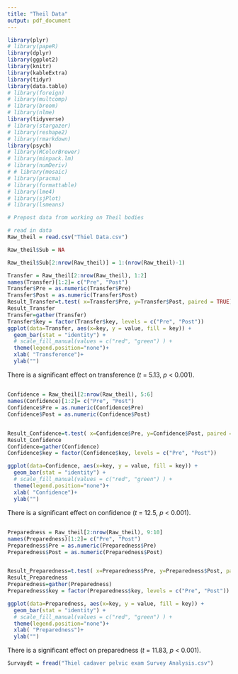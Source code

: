 ```yaml
---
title: "Theil Data"
output: pdf_document
---
```

```r
library(plyr)
# library(papeR)
library(dplyr)
library(ggplot2)
library(knitr)
library(kableExtra)
library(tidyr)
library(data.table)
# library(foreign)
# library(multcomp)
# library(broom)
# library(nlme)
library(tidyverse)
# library(stargazer)
# library(reshape2)
# library(rmarkdown)
library(psych)
# library(RColorBrewer)
# library(minpack.lm)
# library(numDeriv)
# # library(mosaic)
# library(pracma)
# library(formattable)
# library(lme4)
# library(sjPlot)
# library(lsmeans)

```


```r
# Prepost data from working on Theil bodies

# read in data
Raw_theil = read.csv("Thiel Data.csv")

Raw_theil$Sub = NA

Raw_theil$Sub[2:nrow(Raw_theil)] = 1:(nrow(Raw_theil)-1)
```



```r
Transfer = Raw_theil[2:nrow(Raw_theil), 1:2]
names(Transfer)[1:2]= c("Pre", "Post")
Transfer$Pre = as.numeric(Transfer$Pre)
Transfer$Post = as.numeric(Transfer$Post)
Result_Transfer=t.test( x=Transfer$Pre, y=Transfer$Post, paired = TRUE)
Result_Transfer
Transfer=gather(Transfer)
Transfer$key = factor(Transfer$key, levels = c("Pre", "Post"))
ggplot(data=Transfer, aes(x=key, y = value, fill = key)) +
  geom_bar(stat = "identity") +
  # scale_fill_manual(values = c("red", "green") ) +
  theme(legend.position="none")+
  xlab( "Transference")+
  ylab("")
```

There is a significant effect on transference (*t* = 5.13, *p* < 0.001). 

## 
```r
Confidence = Raw_theil[2:nrow(Raw_theil), 5:6]
names(Confidence)[1:2]= c("Pre", "Post")
Confidence$Pre = as.numeric(Confidence$Pre)
Confidence$Post = as.numeric(Confidence$Post)


Result_Confidence=t.test( x=Confidence$Pre, y=Confidence$Post, paired = TRUE)
Result_Confidence
Confidence=gather(Confidence)
Confidence$key = factor(Confidence$key, levels = c("Pre", "Post"))

ggplot(data=Confidence, aes(x=key, y = value, fill = key)) +
  geom_bar(stat = "identity") +
  # scale_fill_manual(values = c("red", "green") ) +
  theme(legend.position="none")+
  xlab( "Confidence")+
  ylab("")
```


There is a significant effect on confidence (*t* = 12.5, *p* < 0.001). 

## 
```r
Preparedness = Raw_theil[2:nrow(Raw_theil), 9:10]
names(Preparedness)[1:2]= c("Pre", "Post")
Preparedness$Pre = as.numeric(Preparedness$Pre)
Preparedness$Post = as.numeric(Preparedness$Post)


Result_Preparedness=t.test( x=Preparedness$Pre, y=Preparedness$Post, paired = TRUE)
Result_Preparedness
Preparedness=gather(Preparedness)
Preparedness$key = factor(Preparedness$key, levels = c("Pre", "Post"))

ggplot(data=Preparedness, aes(x=key, y = value, fill = key)) +
  geom_bar(stat = "identity") +
  # scale_fill_manual(values = c("red", "green") ) +
  theme(legend.position="none")+
  xlab( "Preparedness")+
  ylab("")
```

There is a significant effect on preparedness (*t* = 11.83, *p* < 0.001).


```r
Survaydt = fread("Thiel cadaver pelvic exam Survey Analysis.csv")


```

